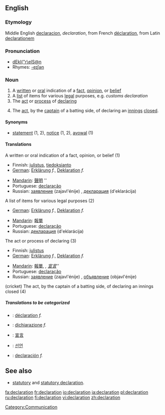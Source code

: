 ==English==
===Etymology===

Middle English [[declaracion]], ''declaration'', from French [[déclaration]], from Latin [[declarationem]]

===Pronunciation===

* [[w:SAMPA|dEkl{"r\eIS@n]]
*Rhymes: [[Rhymes:English:-eɪʃǝn|-eɪʃǝn]]

===Noun===

#A [[written]] or [[oral]] indication of a [[fact]], [[opinion]], or [[belief]]
#A [[list]] of items for various [[legal]] purposes, e.g. ''customs declaration''
#The [[act]] or [[process]] of [[declare|declaring]]
#{{cricket}} The [[act]], by the [[captain]] of a batting side, of declaring an [[innings]] [[close]]d.

====Synonyms====
*[[statement]] (1, 2), [[notice]] (1, 2), [[avowal]] (1)

====Translations====
;A written or oral indication of a fact, opinion, or belief (1)
{{top}}
*Finnish: [[julistus]], [[tiedoksianto]]
*[[w:German_language|German]]: [[Erklärung]] ''f.'', [[Deklaration]] ''f.''
{{mid}}
*[[w:Mandarin_language|Mandarin]]: [[聲明]] ''
*Portuguese: [[declaração]]
*Russian: [[заявление]] (zajavl'énije) {{n}}, [[декларация]] (d'eklarácija) {{f}}
{{bottom}}

;A list of items for various legal purposes (2)
{{top}}
*[[w:German_language|German]]: [[Erklärung]] ''f.'', [[Deklaration]] ''f.''
{{mid}}
*[[w:Mandarin_language|Mandarin]]: [[報單]]
*Portuguese: [[declaração]]
*Russian: [[декларация]] (d'eklarácija) {{f}}
{{bottom}}

;The act or process of declaring (3)
{{top}}
*Finnish: [[julistus]]
*[[w:German_language|German]]: [[Erklärung]] ''f.'', [[Deklaration]] ''f.''
{{mid}}
*[[w:Mandarin_language|Mandarin]]: [[報單]], '', [[宣言]] ''''
*Portuguese: [[declaração]]
*Russian: [[заявление]] (zajavl'énije) {{n}}, [[объявление]] (objavl'énije) {{n}}
{{bottom}}

;(cricket) The act, by the captain of a batting side, of declaring an innings closed (4)
{{top}}
{{mid}}
{{bottom}}

=====Translations to be categorized=====
{{checktrans}}
{{top}}
*{{ttbc|French}}: [[déclaration]] ''f.''
*{{ttbc|Italian}}: [[dichiarazione]] ''f.''
*{{ttbc|Japanese}}: [[宣言]]
*{{ttbc|Korean}}: [[선언]]
{{mid}}
*{{ttbc|Spanish}}: [[declaración]] ''f.''
{{bottom}}

== See also==
*  [[statutory]] and [[statutory declaration]].

[[Category:Communication]]

[[fa:declaration]]
[[fr:declaration]]
[[io:declaration]]
[[ja:declaration]]
[[pl:declaration]]
[[ru:declaration]]
[[fi:declaration]]
[[vi:declaration]]
[[zh:declaration]]
